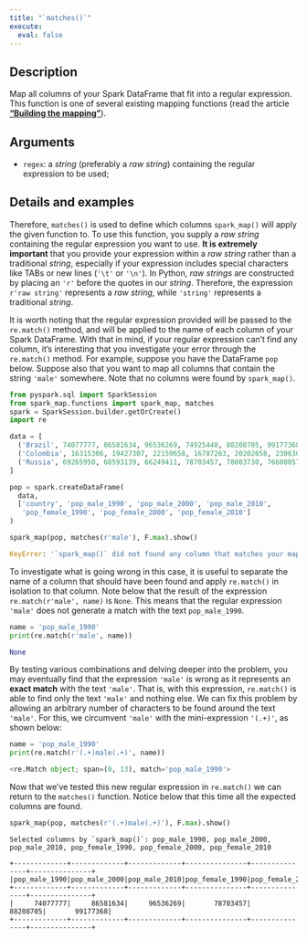 ```yaml
---
title: "`matches()`"
execute:
  eval: false
---
```


## Description

Map all columns of your Spark DataFrame that fit into a regular expression. This function is one of several existing mapping functions (read the article [**"Building the mapping"**](articles/building-mapping.qmd)).

## Arguments

- `regex`: a *string* (preferably a *raw string*) containing the regular expression to be used;

## Details and examples

Therefore, `matches()` is used to define which columns `spark_map()` will apply the given function to. To use this function, you supply a *raw string* containing the regular expression you want to use. **It is extremely important** that you provide your expression within a *raw string* rather than a traditional *string*, especially if your expression includes special characters like TABs or new lines (`'\t'` or `'\n'`). In Python, *raw strings* are constructed by placing an `'r'` before the quotes in our *string*. Therefore, the expression `r'raw string'` represents a *raw string*, while `'string'` represents a traditional *string*.

It is worth noting that the regular expression provided will be passed to the `re.match()` method, and will be applied to the name of each column of your Spark DataFrame. With that in mind, if your regular expression can't find any column, it's interesting that you investigate your error through the `re.match()` method. For example, suppose you have the DataFrame `pop` below. Suppose also that you want to map all columns that contain the string `'male'` somewhere. Note that no columns were found by `spark_map()`.

```python
from pyspark.sql import SparkSession
from spark_map.functions import spark_map, matches
spark = SparkSession.builder.getOrCreate()
import re

data = [
  ('Brazil', 74077777, 86581634, 96536269, 74925448, 88208705, 99177368),
  ('Colombia', 16315306, 19427307, 22159658, 16787263, 20202658, 23063041),
  ('Russia', 69265950, 68593139, 66249411, 78703457, 78003730, 76600057)
]

pop = spark.createDataFrame(
  data,
  ['country', 'pop_male_1990', 'pop_male_2000', 'pop_male_2010',
   'pop_female_1990', 'pop_female_2000', 'pop_female_2010']
)

spark_map(pop, matches(r'male'), F.max).show()
```
```python
KeyError: '`spark_map()` did not found any column that matches your mapping!'
```

To investigate what is going wrong in this case, it is useful to separate the name of a column that should have been found and apply `re.match()` in isolation to that column. Note below that the result of the expression `re.match(r'male', name)` is `None`. This means that the regular expression `'male'` does not generate a match with the text `pop_male_1990`.

```python
name = 'pop_male_1990'
print(re.match(r'male', name))
```
```python
None
```


By testing various combinations and delving deeper into the problem, you may eventually find that the expression `'male'` is wrong as it represents an **exact match** with the text `'male'`. That is, with this expression, `re.match()` is able to find only the text `'male'` and nothing else. We can fix this problem by allowing an arbitrary number of characters to be found around the text `'male'`. For this, we circumvent `'male'` with the mini-expression `'(.+)'`, as shown below:


```python
name = 'pop_male_1990'
print(re.match(r'(.+)male(.+)', name))
```
```python
<re.Match object; span=(0, 13), match='pop_male_1990'>
```

Now that we've tested this new regular expression in `re.match()` we can return to the `matches()` function. Notice below that this time all the expected columns are found.


```python
spark_map(pop, matches(r'(.+)male(.+)'), F.max).show()
```

```
Selected columns by `spark_map()`: pop_male_1990, pop_male_2000, pop_male_2010, pop_female_1990, pop_female_2000, pop_female_2010

+-------------+-------------+-------------+---------------+---------------+---------------+
|pop_male_1990|pop_male_2000|pop_male_2010|pop_female_1990|pop_female_2000|pop_female_2010|
+-------------+-------------+-------------+---------------+---------------+---------------+
|     74077777|     86581634|     96536269|       78703457|       88208705|       99177368|
+-------------+-------------+-------------+---------------+---------------+---------------+
```